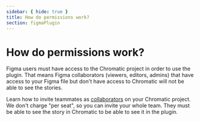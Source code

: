 ```yaml
---
sidebar: { hide: true }
title: How do permissions work?
section: figmaPlugin
---
```


# How do permissions work?

Figma users must have access to the Chromatic project in order to use the plugin. That means Figma collaborators (viewers, editors, admins) that have access to your Figma file but don't have access to Chromatic will not be able to see the stories.

Learn how to invite teammates as [collaborators](/docs/collaborators) on your Chromatic project. We don't charge "per seat", so you can invite your whole team.
They must be able to see the story in Chromatic to be able to see it in the plugin.
